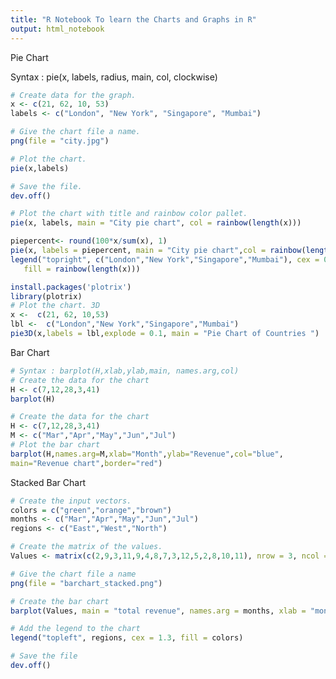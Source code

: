 ```yaml
---
title: "R Notebook To learn the Charts and Graphs in R"
output: html_notebook
---
```

Pie Chart

Syntax : pie(x, labels, radius, main, col, clockwise)
```r
# Create data for the graph.
x <- c(21, 62, 10, 53)
labels <- c("London", "New York", "Singapore", "Mumbai")

# Give the chart file a name.
png(file = "city.jpg")

# Plot the chart.
pie(x,labels)

# Save the file.
dev.off()
```

```r
# Plot the chart with title and rainbow color pallet.
pie(x, labels, main = "City pie chart", col = rainbow(length(x)))
```

```r
piepercent<- round(100*x/sum(x), 1)
pie(x, labels = piepercent, main = "City pie chart",col = rainbow(length(x)))
legend("topright", c("London","New York","Singapore","Mumbai"), cex = 0.8,
   fill = rainbow(length(x)))
```

```r
install.packages('plotrix')
library(plotrix)
# Plot the chart. 3D
x <-  c(21, 62, 10,53)
lbl <-  c("London","New York","Singapore","Mumbai")
pie3D(x,labels = lbl,explode = 0.1, main = "Pie Chart of Countries ")
```

Bar Chart

```r
# Syntax : barplot(H,xlab,ylab,main, names.arg,col)
# Create the data for the chart
H <- c(7,12,28,3,41)
barplot(H)
```
```r
# Create the data for the chart
H <- c(7,12,28,3,41)
M <- c("Mar","Apr","May","Jun","Jul")
# Plot the bar chart 
barplot(H,names.arg=M,xlab="Month",ylab="Revenue",col="blue",
main="Revenue chart",border="red")
```

Stacked Bar Chart

```r
# Create the input vectors.
colors = c("green","orange","brown")
months <- c("Mar","Apr","May","Jun","Jul")
regions <- c("East","West","North")

# Create the matrix of the values.
Values <- matrix(c(2,9,3,11,9,4,8,7,3,12,5,2,8,10,11), nrow = 3, ncol = 5, byrow = TRUE)

# Give the chart file a name
png(file = "barchart_stacked.png")

# Create the bar chart
barplot(Values, main = "total revenue", names.arg = months, xlab = "month", ylab = "revenue", col = colors)

# Add the legend to the chart
legend("topleft", regions, cex = 1.3, fill = colors)

# Save the file
dev.off()
```


